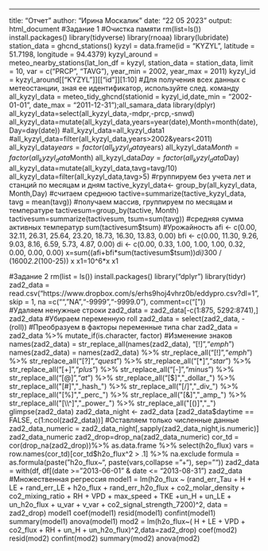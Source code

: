 ---
title: "Отчет"
author: "Ирина Москалик"
date: "22 05 2023"
output: html_document
#Задание 1
#Очистка памяти
rm(list=ls())
install.packages()
library(tidyverse)
library(rnoaa)
library(lubridate)
station_data = ghcnd_stations()
kyzyl = data.frame(id = "KYZYL", latitude = 51.7198,  longitude = 94.4379)
kyzyl_around = meteo_nearby_stations(lat_lon_df = kyzyl, station_data = station_data,
                                      limit = 10, var = c("PRCP", "TAVG"),
                                      year_min = 2002, year_max = 2011)
kyzyl_id = kyzyl_around[["KYZYL"]][["id"]][1:10]
#Для получения всех данных с метеостанции, зная ее идентификатор, используйте след. команду
all_kyzyl_data = meteo_tidy_ghcnd(stationid = kyzyl_id,date_min = "2002-01-01", date_max = "2011-12-31");all_samara_data
library(dplyr)
all_kyzyl_data=select(all_kyzyl_data,-mdpr,-prcp,-snwd)
all_kyzyl_data=mutate(all_kyzyl_data,years=year(date),Month=month(date), Day=day(date))
#all_kyzyl_data=all_kyzyl_data1
#all_kyzyl_data=filter(all_kyzyl_data,years>2002&years<2011)
all_kyzyl_data$years=factor(all_kyzyl_data$years)
all_kyzyl_data$Month=factor(all_kyzyl_data$Month)
all_kyzyl_data$Day=factor(all_kyzyl_data$Day)
all_kyzyl_data=mutate(all_kyzyl_data,tavg=tavg/10)
all_kyzyl_data=filter(all_kyzyl_data,tavg>5)
#группируем без учета лет и станций по месяцам и дням
tactive_kyzyl_data<- group_by(all_kyzyl_data, Month,Day)
#считаем среднюю 
tactive=summarize(tactive_kyzyl_data, tavg = mean(tavg))
#получаем массив, группируем по месяцам и температуре
tactivesum=group_by(tactive, Month)
tactivesum=summarize(tactivesum, tsum=sum(tavg))
#средняя сумма активных температур
sum(tactivesum$tsum)
#Урожайность
afi <- c(0.00, 32.11, 26.31, 25.64, 23.20, 18.73, 16.30, 13.83, 0.00)
bfi <- c(0.00, 11.30, 9.26, 9.03, 8.16, 6.59, 5.73, 4.87, 0.00)
di <- c(0.00, 0.33, 1.00, 1.00, 1.00, 0.32, 0.00, 0.00, 0.00)
x=sum((afi+bfi*sum(tactivesum$tsum))*di)*300 / (1600*2.2*(100-25))
x
x1=10^6*x
x1



#Задание 2
rm(list = ls())
install.packages()
library("dplyr")
library(tidyr)
zad2_data = read.csv("https://www.dropbox.com/s/erhs9hoj4vhrz0b/eddypro.csv?dl=1", skip = 1, na =c("","NA","-9999","-9999.0"), comment=c("["))  
#Удаляем ненужные строки
zad2_data = zad2_data[-c(1:875, 5292:8741),]
zad2_data
#Убираем переменную roll
zad2_data = select(zad2_data, -(roll))
#Преобразуем в факторы переменные типа char
zad2_data = zad2_data %>% mutate_if(is.character, factor)
#Изменение знаков
names(zad2_data) =  str_replace_all(names(zad2_data), "[!]","_emph_")
names(zad2_data) = names(zad2_data) %>% 
  str_replace_all("[!]","_emph_") %>% 
  str_replace_all("[?]","_quest_") %>% 
  str_replace_all("[*]","_star_") %>% 
  str_replace_all("[+]","_plus_") %>%
  str_replace_all("[-]","_minus_") %>%
  str_replace_all("[@]","_at_") %>%
  str_replace_all("[$]","_dollar_") %>%
  str_replace_all("[#]","_hash_") %>%
  str_replace_all("[/]","_div_") %>%
  str_replace_all("[%]","_perc_") %>%
  str_replace_all("[&]","_amp_") %>%
  str_replace_all("[\\^]","_power_") %>%
  str_replace_all("[()]","_") 
glimpse(zad2_data)
zad2_data_night <- zad2_data [zad2_data$daytime == FALSE, c(1:ncol(zad2_data))]
#Оставляем только численные данные  
zad2_data_numeric = zad2_data_night[,sapply(zad2_data_night,is.numeric)]
zad2_data_numeric
zad2_drop=drop_na(zad2_data_numeric)
cor_td = cor(drop_na(zad2_drop))%>% as.data.frame %>% select(h2o_flux) 
vars = row.names(cor_td)[cor_td$h2o_flux^2 > .1] %>% na.exclude
formula = as.formula(paste("h2o_flux~", paste(vars,collapse = "+"), sep=""))
zad2_data = with(df, df[(date >= "2013-06-01" & date <= "2013-08-31")
zad2_data     
#Множественная регрессия
model1 = lm(h2o_flux ~ (rand_err_Tau + H + LE + rand_err_LE + h2o_flux + rand_err_h2o_flux + co2_molar_density + co2_mixing_ratio + RH + VPD + max_speed + TKE +un_H + un_LE + un_h2o_flux + u_var + 
                          v_var + co2_signal_strength_7200)^2, data = zad2_drop)
model1
coef(model1) 
resid(model1) 
confint(model1) 
summary(model1)
anova(model1)
mod2 = lm(h2o_flux~( H + LE + VPD + co2_flux + RH + un_H + un_h2o_flux)^2,data=zad2_drop)
coef(mod2) 
resid(mod2) 
confint(mod2) 
summary(mod2)
anova(mod2)



